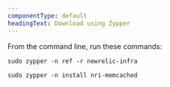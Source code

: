 ```yaml
---
componentType: default
headingText: Download using Zypper
---
```


From the command line, run these commands:

```shell
sudo zypper -n ref -r newrelic-infra
```

```shell
sudo zypper -n install nri-memcached
```
